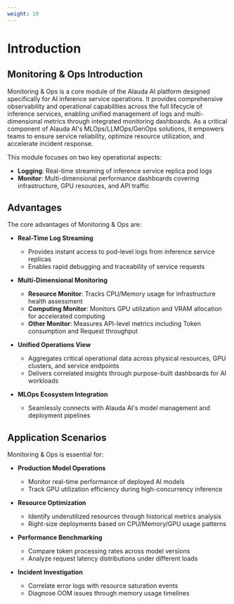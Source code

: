 ```yaml
---
weight: 10
---
```


# Introduction

## Monitoring & Ops Introduction

Monitoring & Ops is a core module of the Alauda AI platform designed specifically for AI inference service operations. It provides comprehensive observability and operational capabilities across the full lifecycle of inference services, enabling unified management of logs and multi-dimensional metrics through integrated monitoring dashboards. As a critical component of Alauda AI's MLOps/LLMOps/GenOps solutions, it empowers teams to ensure service reliability, optimize resource utilization, and accelerate incident response.

This module focuses on two key operational aspects:
- **Logging**: Real-time streaming of inference service replica pod logs
- **Monitor**: Multi-dimensional performance dashboards covering infrastructure, GPU resources, and API traffic

## Advantages

The core advantages of Monitoring & Ops are:

- **Real-Time Log Streaming**
  - Provides instant access to pod-level logs from inference service replicas
  - Enables rapid debugging and traceability of service requests

- **Multi-Dimensional Monitoring**
  - **Resource Monitor**: Tracks CPU/Memory usage for infrastructure health assessment
  - **Computing Monitor**: Monitors GPU utilization and VRAM allocation for accelerated computing
  - **Other Monitor**: Measures API-level metrics including Token consumption and Request throughput

- **Unified Operations View**
  - Aggregates critical operational data across physical resources, GPU clusters, and service endpoints
  - Delivers correlated insights through purpose-built dashboards for AI workloads

- **MLOps Ecosystem Integration**
  - Seamlessly connects with Alauda AI's model management and deployment pipelines

## Application Scenarios

Monitoring & Ops is essential for:

- **Production Model Operations**
  - Monitor real-time performance of deployed AI models
  - Track GPU utilization efficiency during high-concurrency inference

- **Resource Optimization**
  - Identify underutilized resources through historical metrics analysis
  - Right-size deployments based on CPU/Memory/GPU usage patterns

- **Performance Benchmarking**
  - Compare token processing rates across model versions
  - Analyze request latency distributions under different loads

- **Incident Investigation**
  - Correlate error logs with resource saturation events
  - Diagnose OOM issues through memory usage timelines
